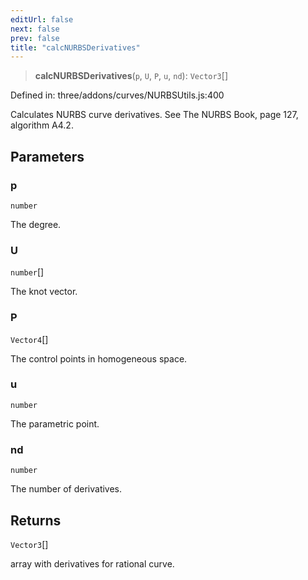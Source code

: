 ```yaml
---
editUrl: false
next: false
prev: false
title: "calcNURBSDerivatives"
---
```


> **calcNURBSDerivatives**(`p`, `U`, `P`, `u`, `nd`): `Vector3`[]

Defined in: three/addons/curves/NURBSUtils.js:400

Calculates NURBS curve derivatives. See The NURBS Book, page 127, algorithm A4.2.

## Parameters

### p

`number`

The degree.

### U

`number`[]

The knot vector.

### P

`Vector4`[]

The control points in homogeneous space.

### u

`number`

The parametric point.

### nd

`number`

The number of derivatives.

## Returns

`Vector3`[]

array with derivatives for rational curve.
